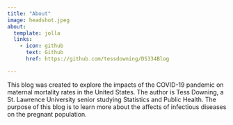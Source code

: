 ```yaml
---
title: "About"
image: headshot.jpeg
about:
  template: jolla
  links:
    - icon: github
      text: Github
      href: https://github.com/tessdowning/DS334Blog

---
```


This blog was created to explore the impacts of the COVID-19 pandemic on maternal mortality rates in the United States. The author is Tess Downing, a St. Lawrence University senior studying Statistics and Public Health. The purpose of this blog is to learn more about the affects of infectious diseases on the pregnant population.